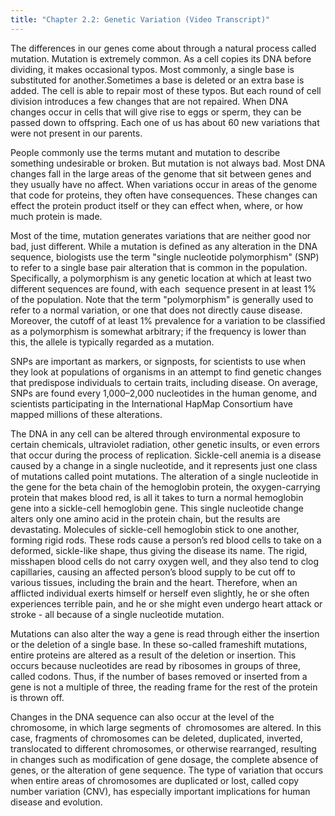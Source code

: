 ```yaml
---
title: "Chapter 2.2: Genetic Variation (Video Transcript)"
---
```


The differences in our genes come about through a natural process called mutation. Mutation is extremely common. As a cell copies its DNA before dividing, it makes occasional typos. Most commonly, a single base is substituted for another.Sometimes a base is deleted or an extra base is added. The cell is able to repair most of these typos. But each round of cell division introduces a few changes that are not repaired. When DNA changes occur in cells that will give rise to eggs or sperm, they can be passed down to offspring. Each one of us has about 60 new variations that were not present in our parents.

People commonly use the terms mutant and mutation to describe something undesirable or broken. But mutation is not always bad. Most DNA changes fall in the large areas of the genome that sit between genes and they usually have no affect. When variations occur in areas of the genome that code for proteins, they often have consequences. These changes can effect the protein product itself or they can effect when, where, or how much protein is made.

Most of the time, mutation generates variations that are neither good nor bad, just different. While a mutation is defined as any alteration in the DNA sequence, biologists use the term \"single nucleotide polymorphism\" (SNP) to refer to a single base pair alteration that is common in the population. Specifically, a polymorphism is any genetic location at which at least two different sequences are found, with each  sequence present in at least 1% of the population. Note that the term \"polymorphism\" is generally used to refer to a normal variation, or one that does not directly cause disease. Moreover, the cutoff of at least 1% prevalence for a variation to be classified as a polymorphism is somewhat arbitrary; if the frequency is lower than this, the allele is typically regarded as a mutation.

SNPs are important as markers, or signposts, for scientists to use when they look at populations of organisms in an attempt to find genetic changes that predispose individuals to certain traits, including disease. On average, SNPs are found every 1,000--2,000 nucleotides in the human genome, and scientists participating in the International HapMap Consortium have mapped millions of these alterations.

The DNA in any cell can be altered through environmental exposure to certain chemicals, ultraviolet radiation, other genetic insults, or even errors that occur during the process of replication. Sickle-cell anemia is a disease caused by a change in a single nucleotide, and it represents just one class of mutations called point mutations. The alteration of a single nucleotide in the gene for the beta chain of the hemoglobin protein, the oxygen-carrying protein that makes blood red, is all it takes to turn a normal hemoglobin gene into a sickle-cell hemoglobin gene. This single nucleotide change alters only one amino acid in the protein chain, but the results are devastating. Molecules of sickle-cell hemoglobin stick to one another, forming rigid rods. These rods cause a person's red blood cells to take on a deformed, sickle-like shape, thus giving the disease its name. The rigid, misshapen blood cells do not carry oxygen well, and they also tend to clog capillaries, causing an affected person's blood supply to be cut off to various tissues, including the brain and the heart. Therefore, when an afflicted individual exerts himself or herself even slightly, he or she often experiences terrible pain, and he or she might even undergo heart attack or stroke - all because of a single nucleotide mutation. 

Mutations can also alter the way a gene is read through either the insertion or the deletion of a single base. In these so-called frameshift mutations, entire proteins are altered as a result of the deletion or insertion. This occurs because nucleotides are read by ribosomes in groups of three, called codons. Thus, if the number of bases removed or inserted from a gene is not a multiple of three, the reading frame for the rest of the protein is thrown off. 

Changes in the DNA sequence can also occur at the level of the chromosome, in which large segments of  chromosomes are altered. In this case, fragments of chromosomes can be deleted, duplicated, inverted, translocated to different chromosomes, or otherwise rearranged, resulting in changes such as modification of gene dosage, the complete absence of genes, or the alteration of gene sequence. The type of variation that occurs when entire areas of chromosomes are duplicated or lost, called copy number variation (CNV), has especially important implications for human disease and evolution.

